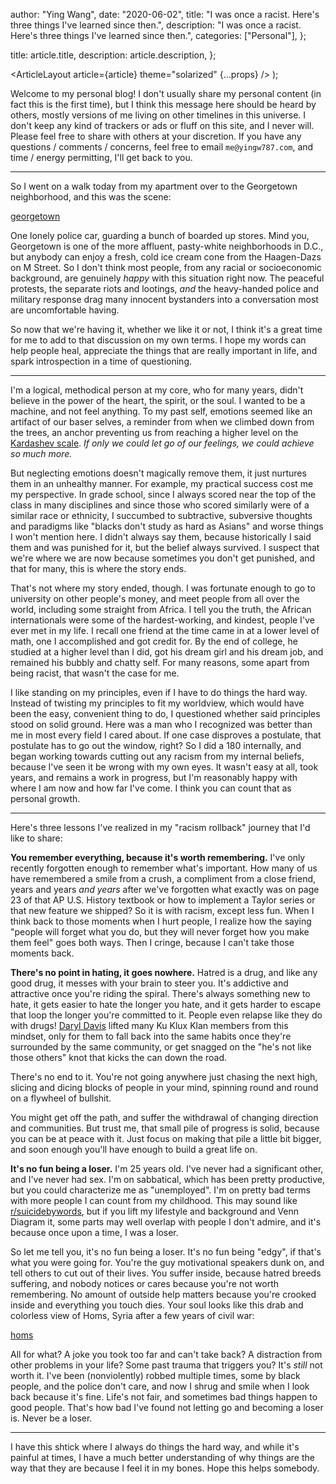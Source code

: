
  author: "Ying Wang",
  date: "2020-06-02",
  title: "I was once a racist. Here's three things I've learned since then.",
  description:
    "I was once a racist. Here's three things I've learned since then.",
  categories: ["Personal"],
};

  title: article.title,
  description: article.description,
};

  <ArticleLayout article={article} theme="solarized" {...props} />
);

Welcome to my personal blog! I don't usually share my personal content (in fact
this is the first time), but I think this message here should be heard by
others, mostly versions of me living on other timelines in this universe. I
don't keep any kind of trackers or ads or fluff on this site, and I never will.
Please feel free to share with others at your discretion. If you have any
questions / comments / concerns, feel free to email `me@yingw787.com`, and time
/ energy permitting, I'll get back to you.

---

So I went on a walk today from my apartment over to the Georgetown neighborhood,
and this was the scene:

[georgetown](/img/posts/2020/06/02/racism_1.jpg)

One lonely police car, guarding a bunch of boarded up stores. Mind you,
Georgetown is one of the more affluent, pasty-white neighborhoods in D.C., but
anybody can enjoy a fresh, cold ice cream cone from the Haagen-Dazs on M Street.
So I don't think most people, from any racial or socioeconomic background, are
genuinely _happy_ with this situation right now. The peaceful protests, the
separate riots and lootings, _and_ the heavy-handed police and military response
drag many innocent bystanders into a conversation most are uncomfortable having.

So now that we're having it, whether we like it or not, I think it's a great
time for me to add to that discussion on my own terms. I hope my words can help
people heal, appreciate the things that are really important in life, and spark
introspection in a time of questioning.

---

I'm a logical, methodical person at my core, who for many years, didn't believe
in the power of the heart, the spirit, or the soul. I wanted to be a machine,
and not feel anything. To my past self, emotions seemed like an artifact of our
baser selves, a reminder from when we climbed down from the trees, an anchor
preventing us from reaching a higher level on the [Kardashev
scale](https://en.wikipedia.org/wiki/Kardashev_scale). _If only we could let go
of our feelings, we could achieve so much more._

But neglecting emotions doesn't magically remove them, it just nurtures them in
an unhealthy manner. For example, my practical success cost me my perspective.
In grade school, since I always scored near the top of the class in many
disciplines and since those who scored similarly were of a similar race or
ethnicity, I succumbed to subtractive, subversive thoughts and paradigms like
"blacks don't study as hard as Asians" and worse things I won't mention here. I
didn't always say them, because historically I said them and was punished for
it, but the belief always survived. I suspect that we're where we are now
because sometimes you don't get punished, and that for many, this is where the
story ends.

That's not where my story ended, though. I was fortunate enough to go to
university on other people's money, and meet people from all over the world,
including some straight from Africa. I tell you the truth, the African
internationals were some of the hardest-working, and kindest, people I've ever
met in my life. I recall one friend at the time came in at a lower level of
math, one I accomplished and got credit for. By the end of college, he studied
at a higher level than I did, got his dream girl and his dream job, and remained
his bubbly and chatty self. For many reasons, some apart from being racist, that
wasn't the case for me.

I like standing on my principles, even if I have to do things the hard way.
Instead of twisting my principles to fit my worldview, which would have been the
easy, convenient thing to do, I questioned whether said principles stood on
solid ground. Here was a man who I recognized was better than me in most every
field I cared about. If one case disproves a postulate, that postulate has to go
out the window, right? So I did a 180 internally, and began working towards
cutting out any racism from my internal beliefs, because I've seen it be wrong
with my own eyes. It wasn't easy at all, took years, and remains a work in
progress, but I'm reasonably happy with where I am now and how far I've come. I
think you can count that as personal growth.

---

Here's three lessons I've realized in my "racism rollback" journey that I'd like
to share:

**You remember everything, because it's worth remembering.** I've only recently
forgotten enough to remember what's important. How many of us have remembered a
smile from a crush, a compliment from a close friend, years and years _and
years_ after we've forgotten what exactly was on page 23 of that AP U.S. History
textbook or how to implement a Taylor series or that new feature we shipped? So
it is with racism, except less fun. When I think back to those moments when I
hurt people, I realize how the saying "people will forget what you do, but they
will never forget how you make them feel" goes both ways. Then I cringe, because
I can't take those moments back.

**There's no point in hating, it goes nowhere.** Hatred is a drug, and like any
good drug, it messes with your brain to steer you. It's addictive and attractive
once you're riding the spiral. There's always something new to hate, it gets
easier to hate the longer you hate, and it gets harder to escape that loop the
longer you're committed to it. People even relapse like they do with drugs!
[Daryl Davis](https://en.wikipedia.org/wiki/Daryl_Davis) lifted many Ku Klux
Klan members from this mindset, only for them to fall back into the same habits
once they're surrounded by the same community, or get snagged on the "he's not
like those others" knot that kicks the can down the road.

There's no end to it. You're not going anywhere just chasing the next high,
slicing and dicing blocks of people in your mind, spinning round and round on a
flywheel of bullshit.

You might get off the path, and suffer the withdrawal of changing direction and
communities. But trust me, that small pile of progress is solid, because you can
be at peace with it. Just focus on making that pile a little bit bigger, and
soon enough you'll have enough to build a great life on.

**It's no fun being a loser.** I'm 25 years old. I've never had a significant
other, and I've never had sex. I'm on sabbatical, which has been pretty
productive, but you could characterize me as "unemployed". I'm on pretty bad
terms with more people I can count from my childhood. This may sound like
[r/suicidebywords](https://www.reddit.com/r/suicidebywords/), but if you lift my
lifestyle and background and Venn Diagram it, some parts may well overlap with
people I don't admire, and it's because once upon a time, I was a loser.

So let me tell you, it's no fun being a loser. It's no fun being "edgy", if
that's what you were going for. You're the guy motivational speakers dunk on,
and tell others to cut out of their lives. You suffer inside, because hatred
breeds suffering, and nobody notices or cares because you're not worth
remembering. No amount of outside help matters because you're crooked inside and
everything you touch dies. Your soul looks like this drab and colorless view of
Homs, Syria after a few years of civil war:

[homs](/img/posts/2020/06/02/racism_2.jpg)

All for what? A joke you took too far and can't take back? A distraction from
other problems in your life? Some past trauma that triggers you? It's _still_
not worth it. I've been (nonviolently) robbed multiple times, some by black
people, and the police don't care, and now I shrug and smile when I look back
because it's fine. Life's not fair, and sometimes bad things happen to good
people. That's how bad I've found not letting go and becoming a loser is. Never
be a loser.

---

I have this shtick where I always do things the hard way, and while it's painful
at times, I have a much better understanding of why things are the way that they
are because I feel it in my bones. Hope this helps somebody.
